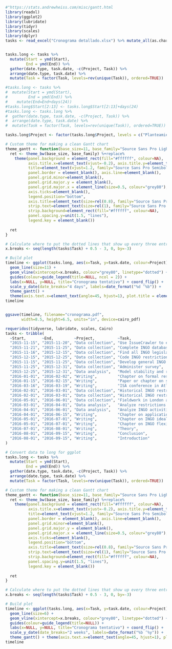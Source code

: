 ```r
#"https://stats.andrewheiss.com/misc/gantt.html
library(readxl)
library(ggplot2)
library(lubridate)
library(tidyr)
library(scales)
library(dplyr)
tasks <- read_excel("Cronograma detallado.xlsx") %>% mutate_all(as.character)


tasks.long <- tasks %>%
  mutate(Start = ymd(Start),
         End = ymd(End)) %>%
  gather(date.type, task.date, -c(Project, Task)) %>%
  arrange(date.type, task.date) %>%
  mutate(Task = factor(Task, levels=rev(unique(Task)), ordered=TRUE))

#tasks.long <- tasks %>%
#  mutate(Start = ymd(Start),
#         End = ymd(End)) %>%
#    mutate(End=End+days(24)) 
#tasks.long$Start[2:13] <- tasks.long$Start[2:13]+days(24)
#tasks.long <- tasks.long %>% 
#  gather(date.type, task.date, -c(Project, Task)) %>%
#  arrange(date.type, task.date) %>%
#  mutate(Task = factor(Task, levels=rev(unique(Task)), ordered=TRUE))

tasks.long$Project <- factor(tasks.long$Project, levels = c("Planteamiento inicial", "Preparación de los datos", "Análisis de datos", "Compilación de información"), ordered = T)

# Custom theme for making a clean Gantt chart
theme_gantt <- function(base_size=11, base_family="Source Sans Pro Light") {
  ret <- theme_bw(base_size, base_family) %+replace%
    theme(panel.background = element_rect(fill="#ffffff", colour=NA),
          axis.title.x=element_text(vjust=-0.2), axis.title.y=element_text(vjust=1.5),
          title=element_text(vjust=1.2, family="Source Sans Pro Semibold"),
          panel.border = element_blank(), axis.line=element_blank(),
          panel.grid.minor=element_blank(),
          panel.grid.major.y = element_blank(),
          panel.grid.major.x = element_line(size=0.5, colour="grey80"),
          axis.ticks=element_blank(),
          legend.position="bottom", 
          axis.title=element_text(size=rel(0.8), family="Source Sans Pro Semibold"),
          strip.text=element_text(size=rel(1), family="Source Sans Pro Semibold"),
          strip.background=element_rect(fill="#ffffff", colour=NA),
          panel.spacing.y=unit(1.5, "lines"),
          legend.key = element_blank())
  
  ret
}

# Calculate where to put the dotted lines that show up every three entries
x.breaks <- seq(length(tasks$Task) + 0.5 - 3, 0, by=-3)

# Build plot
timeline <- ggplot(tasks.long, aes(x=Task, y=task.date, colour=Project)) + 
  geom_line(size=11) + 
  geom_vline(xintercept=x.breaks, colour="grey80", linetype="dotted") + 
  guides(colour=guide_legend(title=NULL, ncol = 2)) +
  labs(x=NULL, y=NULL, title="Cronograma tentativo") + coord_flip() +
  scale_y_date(date_breaks="4 days", labels=date_format("%d ‘%b")) +
  theme_gantt() + 
  theme(axis.text.x=element_text(angle=45, hjust=1), plot.title = element_text(hjust = 0.5, face="plain"))
timeline


ggsave(timeline, filename="cronograma.pdf",
       width=8.5, height=6.5, units="in", device=cairo_pdf)
```


```r
requeridos(tidyverse, lubridate, scales, Cairo)
tasks <- tribble(
  ~Start,       ~End,         ~Project,          ~Task,
  "2015-11-15", "2015-11-20", "Data collection", "Use IssueCrawler to expand lists",
  "2015-11-21", "2015-11-25", "Data collection", "Complete INGO databases",
  "2015-11-16", "2015-12-15", "Data collection", "Find all INGO legislation",
  "2015-12-15", "2015-12-25", "Data collection", "Code INGO restrictions",
  "2015-11-15", "2015-11-25", "Data collection", "Develop general INGO survey",
  "2015-11-25", "2015-12-31", "Data collection", "Administer survey",
  "2015-12-25", "2015-12-31", "Data analysis",   "Model stability and restrictions",
  "2016-01-01", "2016-02-02", "Writing",         "Chapter on formal restrictions (H1)",
  "2016-01-15", "2016-02-15", "Writing",         "Paper or chapter on survey results (H3 and H4)",
  "2016-03-16", "2016-03-19", "Writing",         "ISA conference in Atlanta",
  "2016-02-01", "2016-03-01", "Data collection", "Historical INGO restrictions in China",
  "2016-02-01", "2016-03-01", "Data collection", "Historical INGO restrictions in Egypt",
  "2016-05-01", "2016-06-01", "Data collection", "Fieldwork in London and Beijing",
  "2016-03-01", "2016-04-01", "Data analysis",   "Analyze restrictions in China and Egypt",
  "2016-04-01", "2016-06-01", "Data analysis",   "Analyze INGO activities",
  "2016-04-01", "2016-06-15", "Writing",         "Chapter on application of restrictions (H2)",
  "2016-05-01", "2016-07-01", "Writing",         "Chapter on INGO ideal points (H3)",
  "2016-05-01", "2016-07-01", "Writing",         "Chapter on INGO flexibility (H4)",
  "2016-07-01", "2016-08-01", "Writing",         "Theory",
  "2016-08-01", "2016-09-15", "Writing",         "Conclusion",
  "2016-08-01", "2016-09-15", "Writing",         "Introduction"
)

# Convert data to long for ggplot
tasks.long <- tasks %>%
  mutate(Start = ymd(Start),
         End = ymd(End)) %>%
  gather(date.type, task.date, -c(Project, Task)) %>%
  arrange(date.type, task.date) %>%
  mutate(Task = factor(Task, levels=rev(unique(Task)), ordered=TRUE))
```

```r
# Custom theme for making a clean Gantt chart
theme_gantt <- function(base_size=11, base_family="Source Sans Pro Light") {
  ret <- theme_bw(base_size, base_family) %+replace%
    theme(panel.background = element_rect(fill="#ffffff", colour=NA),
          axis.title.x=element_text(vjust=-0.2), axis.title.y=element_text(vjust=1.5),
          title=element_text(vjust=1.2, family="Source Sans Pro Semibold"),
          panel.border = element_blank(), axis.line=element_blank(),
          panel.grid.minor=element_blank(),
          panel.grid.major.y = element_blank(),
          panel.grid.major.x = element_line(size=0.5, colour="grey80"),
          axis.ticks=element_blank(),
          legend.position="bottom", 
          axis.title=element_text(size=rel(0.8), family="Source Sans Pro Semibold"),
          strip.text=element_text(size=rel(1), family="Source Sans Pro Semibold"),
          strip.background=element_rect(fill="#ffffff", colour=NA),
          panel.spacing.y=unit(1.5, "lines"),
          legend.key = element_blank())
  
  ret
}

# Calculate where to put the dotted lines that show up every three entries
x.breaks <- seq(length(tasks$Task) + 0.5 - 3, 0, by=-3)

# Build plot
timeline <- ggplot(tasks.long, aes(x=Task, y=task.date, colour=Project)) + 
  geom_line(size=6) + 
  geom_vline(xintercept=x.breaks, colour="grey80", linetype="dotted") + 
  guides(colour=guide_legend(title=NULL)) +
  labs(x=NULL, y=NULL, title="Cronograma tentativo") + coord_flip() +
  scale_y_date(date_breaks="2 weeks", labels=date_format("%b ‘%y")) +
  theme_gantt() + theme(axis.text.x=element_text(angle=45, hjust=1), plot.title = element_text(hjust = 0.5, face="plain"))
timeline
```

